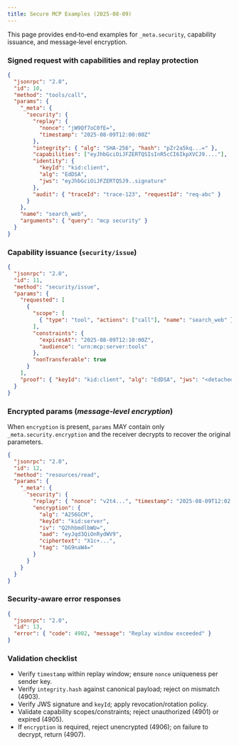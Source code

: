 ```yaml
---
title: Secure MCP Examples (2025-08-09)
---
```


This page provides end‑to‑end examples for `_meta.security`, capability issuance, and message‑level encryption.

### Signed request with capabilities and replay protection

```json
{
  "jsonrpc": "2.0",
  "id": 10,
  "method": "tools/call",
  "params": {
    "_meta": {
      "security": {
        "replay": {
          "nonce": "jW9Qf7oC0fE=",
          "timestamp": "2025-08-09T12:00:00Z"
        },
        "integrity": { "alg": "SHA-256", "hash": "pZr2a5kq...=" },
        "capabilities": ["eyJhbGciOiJFZERTQSIsInR5cCI6IkpXVCJ9...."],
        "identity": {
          "keyId": "kid:client",
          "alg": "EdDSA",
          "jws": "eyJhbGciOiJFZERTQSJ9..signature"
        },
        "audit": { "traceId": "trace-123", "requestId": "req-abc" }
      }
    },
    "name": "search_web",
    "arguments": { "query": "mcp security" }
  }
}
```

### Capability issuance (`security/issue`)

```json
{
  "jsonrpc": "2.0",
  "id": 11,
  "method": "security/issue",
  "params": {
    "requested": [
      {
        "scope": [
          { "type": "tool", "actions": ["call"], "name": "search_web" }
        ],
        "constraints": {
          "expiresAt": "2025-08-09T12:10:00Z",
          "audience": "urn:mcp:server:tools"
        },
        "nonTransferable": true
      }
    ],
    "proof": { "keyId": "kid:client", "alg": "EdDSA", "jws": "<detached-jws>" }
  }
}
```

### Encrypted params (_message‑level encryption_)

When `encryption` is present, `params` MAY contain only `_meta.security.encryption` and the receiver decrypts to recover the original parameters.

```json
{
  "jsonrpc": "2.0",
  "id": 12,
  "method": "resources/read",
  "params": {
    "_meta": {
      "security": {
        "replay": { "nonce": "v2t4...", "timestamp": "2025-08-09T12:02:00Z" },
        "encryption": {
          "alg": "A256GCM",
          "keyId": "kid:server",
          "iv": "Q2hhbmdlbWU=",
          "aad": "eyJqd3QiOnRydWV9",
          "ciphertext": "X1c+...",
          "tag": "bG9naW4="
        }
      }
    }
  }
}
```

### Security‑aware error responses

```json
{
  "jsonrpc": "2.0",
  "id": 13,
  "error": { "code": 4902, "message": "Replay window exceeded" }
}
```

### Validation checklist

- Verify `timestamp` within replay window; ensure `nonce` uniqueness per sender key.
- Verify `integrity.hash` against canonical payload; reject on mismatch (4903).
- Verify JWS signature and `keyId`; apply revocation/rotation policy.
- Validate capability scopes/constraints; reject unauthorized (4901) or expired (4905).
- If `encryption` is required, reject unencrypted (4906); on failure to decrypt, return (4907).
